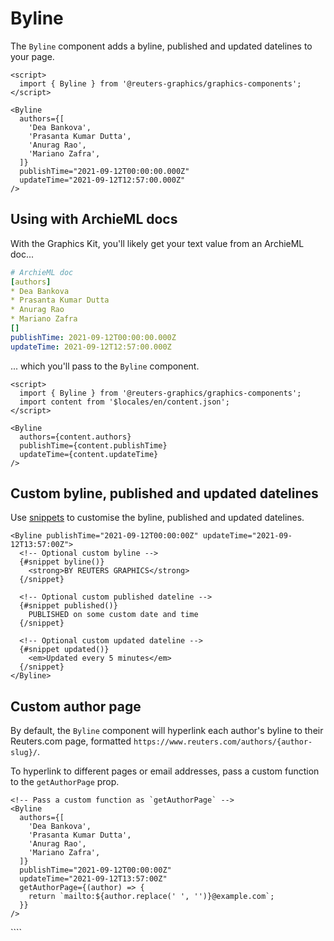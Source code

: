 

<Meta of={BylineStories} />

# Byline

The `Byline` component adds a byline, published and updated datelines to your page.

```svelte
<script>
  import { Byline } from '@reuters-graphics/graphics-components';
</script>

<Byline
  authors={[
    'Dea Bankova',
    'Prasanta Kumar Dutta',
    'Anurag Rao',
    'Mariano Zafra',
  ]}
  publishTime="2021-09-12T00:00:00.000Z"
  updateTime="2021-09-12T12:57:00.000Z"
/>
```

## Using with ArchieML docs

With the Graphics Kit, you'll likely get your text value from an ArchieML doc...

```yaml
# ArchieML doc
[authors]
* Dea Bankova
* Prasanta Kumar Dutta
* Anurag Rao
* Mariano Zafra
[]
publishTime: 2021-09-12T00:00:00.000Z
updateTime: 2021-09-12T12:57:00.000Z
```

... which you'll pass to the `Byline` component.

```svelte
<script>
  import { Byline } from '@reuters-graphics/graphics-components';
  import content from '$locales/en/content.json';
</script>

<Byline
  authors={content.authors}
  publishTime={content.publishTime}
  updateTime={content.updateTime}
/>
```

<Canvas of={BylineStories.Demo} />

## Custom byline, published and updated datelines

Use [snippets](https://svelte.dev/docs/svelte/snippet) to customise the byline, published and updated datelines.

```svelte
<Byline publishTime="2021-09-12T00:00:00Z" updateTime="2021-09-12T13:57:00Z">
  <!-- Optional custom byline -->
  {#snippet byline()}
    <strong>BY REUTERS GRAPHICS</strong>
  {/snippet}

  <!-- Optional custom published dateline -->
  {#snippet published()}
    PUBLISHED on some custom date and time
  {/snippet}

  <!-- Optional custom updated dateline -->
  {#snippet updated()}
    <em>Updated every 5 minutes</em>
  {/snippet}
</Byline>
```

<Canvas of={BylineStories.Customised} />

## Custom author page

By default, the `Byline` component will hyperlink each author's byline to their Reuters.com page, formatted `https://www.reuters.com/authors/{author-slug}/`.

To hyperlink to different pages or email addresses, pass a custom function to the `getAuthorPage` prop.

```svelte
<!-- Pass a custom function as `getAuthorPage` -->
<Byline
  authors={[
    'Dea Bankova',
    'Prasanta Kumar Dutta',
    'Anurag Rao',
    'Mariano Zafra',
  ]}
  publishTime="2021-09-12T00:00:00Z"
  updateTime="2021-09-12T13:57:00Z"
  getAuthorPage={(author) => {
    return `mailto:${author.replace(' ', '')}@example.com`;
  }}
/>
```

<Canvas of={BylineStories.CustomAuthorPage} />
````
